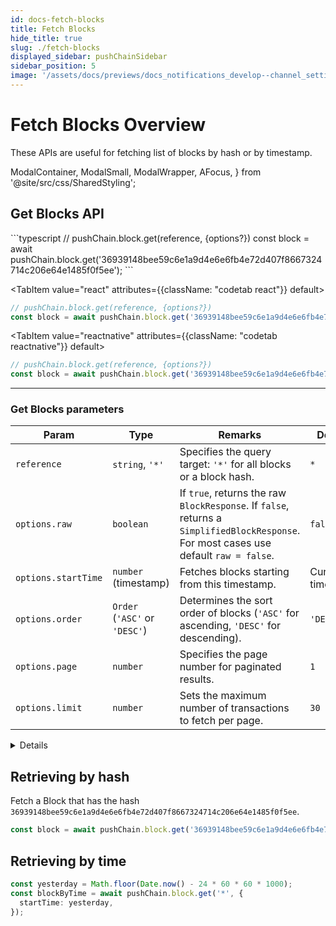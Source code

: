 ```yaml
---
id: docs-fetch-blocks
title: Fetch Blocks
hide_title: true
slug: ./fetch-blocks
displayed_sidebar: pushChainSidebar
sidebar_position: 5
image: '/assets/docs/previews/docs_notifications_develop--channel_settings.png'
---
```


# Fetch Blocks Overview

These APIs are useful for fetching list of blocks by hash or by timestamp.

<head>
  <title>{`Fetch Blocks | Push Chain | Push Documentation`}</title>
</head>

  ModalContainer,
  ModalSmall,
  ModalWrapper,
  AFocus,
} from '@site/src/css/SharedStyling';

## Get Blocks API

<Tabs className="codetabs" groupId="code-examples">
  <TabItem value="js" attributes={{className: "codetab js"}} default>
```typescript
// pushChain.block.get(reference, {options?})
const block = await pushChain.block.get('36939148bee59c6e1a9d4e6e6fb4e72d407f8667324714c206e64e1485f0f5ee');
```
  </TabItem>

  <TabItem value="react" attributes={{className: "codetab react"}} default>
```typescript
// pushChain.block.get(reference, {options?})
const block = await pushChain.block.get('36939148bee59c6e1a9d4e6e6fb4e72d407f8667324714c206e64e1485f0f5ee');
```
  </TabItem>

  <TabItem value="reactnative" attributes={{className: "codetab reactnative"}} default>
```typescript
// pushChain.block.get(reference, {options?})
const block = await pushChain.block.get('36939148bee59c6e1a9d4e6e6fb4e72d407f8667324714c206e64e1485f0f5ee');
```
  </TabItem>
</Tabs>

---

### Get Blocks parameters

| Param       | Type               | Remarks                               | Default         |
|-------------|--------------------|---------------------------------------|-----------------|
| `reference`      | `string`, `'*'`       | Specifies the query target: `'*'` for all blocks or a block hash. | `*`                |
| `options.raw`            | `boolean`                                | If `true`, returns the raw `BlockResponse`. If `false`, returns a `SimplifiedBlockResponse`. For most cases use default `raw = false`.     | `false`            |
| `options.startTime`      | `number` (timestamp)                     | Fetches blocks starting from this timestamp.                                                | Current timestamp  |
| `options.order`          | `Order` (`'ASC'` or `'DESC'`)            | Determines the sort order of blocks (`'ASC'` for ascending, `'DESC'` for descending).        | `'DESC'`           |
| `options.page`           | `number`                                 | Specifies the page number for paginated results.                                                  | `1`                |
| `options.limit`          | `number`                                 | Sets the maximum number of transactions to fetch per page.                                        | `30`               |

<Details summary="Expected response">

```typescript
{
  "totalPages": 1,
  "lastTs": "1736076322681",
  "blocks": [
    {
      "blockHash": "36939148bee59c6e1a9d4e6e6fb4e72d407f8667324714c206e64e1485f0f5ee",
      "ts": "1736076322681",
      "totalNumberOfTxns": 1,
      "transactions": [
        {
          "txnHash": "177482c5a504f3922875c216f71a2b236f344cfbf334f97c8f59547e1e21fb23",
          "ts": "1736076322681",
          "blockHash": "36939148bee59c6e1a9d4e6e6fb4e72d407f8667324714c206e64e1485f0f5ee",
          "category": "CUSTOM:SAMPLE_TX",
          "status": "SUCCESS",
          "from": "push:devnet:pushconsumer1l8wd6ucrwf43stuavxwfc9jmr5emlkr66guml6",
          "recipients": {
            "recipients": [
              {
                "address": "eip155:1:0x35B84d6848D16415177c64D64504663b998A6ab4"
              },
              {
                "address": "eip155:97:0xD8634C39BBFd4033c0d3289C4515275102423681"
              }
            ]
          },
          "txnData": "0102030405",
          "sig": "6nmaU8lrzsLu62T9yNhCgFlcGrwmx9lcvyoU63g6g4tgldp0RSNQEVZZJlKn0gPt7AuXTDCb+rW6nkS0Gs6/pxw="
        }
      ]
    }
  ]
}
```

Response properties description:

| **Property**             | **Type**                 | **Description**                                                                                     |
|---------------------------|--------------------------|-----------------------------------------------------------------------------------------------------|
| `totalPages`             | `number`                | The total number of pages available for the query results.                                         |
| `lastTs`                 | `string` (timestamp)    | The timestamp of the last transaction or block in the current response, used for pagination.       |
| `blocks`                 | `array`                 | A list of blocks included in the response. Each block contains its transactions and metadata.      |
| `blocks[].blockHash`     | `string`                | The unique hash of the block. Identifies the block on the blockchain.                              |
| `blocks[].ts`            | `string` (timestamp)    | The timestamp indicating when the block was created.                                               |
| `blocks[].totalNumberOfTxns` | `number`             | The total number of transactions included in the block.                                            |
| `blocks[].transactions`  | `array`                 | A list of transactions included in the block.                                                     |
| `blocks[].transactions[].txnHash` | `string`        | The unique hash of the transaction. Identifies the transaction on the blockchain.                 |
| `blocks[].transactions[].ts` | `string` (timestamp) | The timestamp indicating when the transaction occurred.                                            |
| `blocks[].transactions[].blockHash` | `string`      | The hash of the block that includes this transaction.                                              |
| `blocks[].transactions[].category` | `string`      | The category of the transaction, often application-specific (e.g., `CUSTOM:SAMPLE_TX`).            |
| `blocks[].transactions[].status`  | `string`       | The status of the transaction, such as `SUCCESS` or `FAILED`.                                      |
| `blocks[].transactions[].from`    | `string`       | The sender's address in a chain-agnostic format (e.g., `push:devnet:...`).                         |
| `blocks[].transactions[].recipients` | `object`    | An object containing the list of recipient addresses for the transaction.                         |
| `blocks[].transactions[].recipients.recipients` | `array` | A list of recipient addresses. Each address is specified in a chain-agnostic format.               |
| `blocks[].transactions[].txnData` | `string`       | The transaction data in hexadecimal format.                                                        |
| `blocks[].transactions[].sig`     | `string`       | The digital signature of the transaction, verifying its authenticity.                              |

</Details>

## Retrieving by hash

Fetch a Block that has the hash `36939148bee59c6e1a9d4e6e6fb4e72d407f8667324714c206e64e1485f0f5ee`.

```typescript
const block = await pushChain.block.get('36939148bee59c6e1a9d4e6e6fb4e72d407f8667324714c206e64e1485f0f5ee');
```

## Retrieving by time

```typescript
const yesterday = Math.floor(Date.now() - 24 * 60 * 60 * 1000);
const blockByTime = await pushChain.block.get('*', {
  startTime: yesterday,
});
```